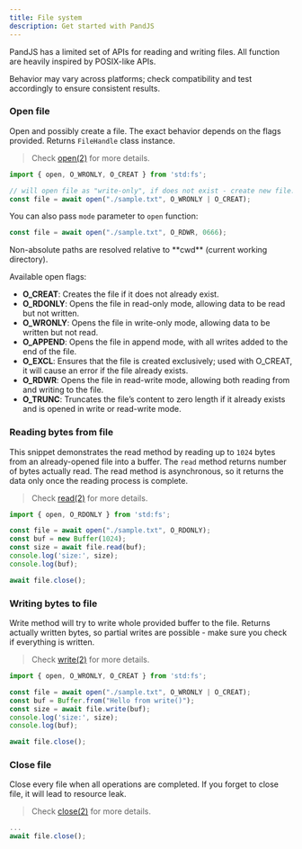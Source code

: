 ```yaml
---
title: File system
description: Get started with PandJS
---
```



PandJS has a limited set of APIs for reading and writing files.
All function are heavily inspired by POSIX-like APIs.

<Aside type='caution'> 
Behavior may vary across platforms; check compatibility and test accordingly to ensure consistent results.
</Aside>

### Open file

Open and possibly create a file. The exact behavior depends on the flags provided.
Returns `FileHandle` class instance.

> Check [open(2)](https://man7.org/linux/man-pages/man2/open.2.html) for more details.

```js
import { open, O_WRONLY, O_CREAT } from 'std:fs';

// will open file as "write-only", if does not exist - create new file.
const file = await open("./sample.txt", O_WRONLY | O_CREAT);
```

You can also pass `mode` parameter to `open` function:

```js
const file = await open("./sample.txt", O_RDWR, 0666);
```

<Aside>
Non-absolute paths are resolved relative to **cwd** (current working directory).
</Aside>

Available open flags:

- **O_CREAT**: Creates the file if it does not already exist.
- **O_RDONLY**: Opens the file in read-only mode, allowing data to be read but not written.
- **O_WRONLY**: Opens the file in write-only mode, allowing data to be written but not read.
- **O_APPEND**: Opens the file in append mode, with all writes added to the end of the file.
- **O_EXCL**: Ensures that the file is created exclusively; used with O_CREAT, it will cause an error if the file already exists.
- **O_RDWR**: Opens the file in read-write mode, allowing both reading from and writing to the file.
- **O_TRUNC**: Truncates the file’s content to zero length if it already exists and is opened in write or read-write mode.

### Reading bytes from file

This snippet demonstrates the read method by reading up to `1024` bytes from an already-opened file into a buffer.
The `read` method returns number of bytes actually read. 
The read method is asynchronous, so it returns the data only once the reading process is complete.

> Check [read(2)](https://man7.org/linux/man-pages/man2/read.2.html) for more details.

```js
import { open, O_RDONLY } from 'std:fs';

const file = await open("./sample.txt", O_RDONLY);
const buf = new Buffer(1024);
const size = await file.read(buf);
console.log('size:', size);
console.log(buf);

await file.close();
```

### Writing bytes to file

Write method will try to write whole provided buffer to the file.
Returns actually written bytes, so partial writes are possible - make sure you check
if everything is written.

> Check [write(2)](https://man7.org/linux/man-pages/man2/write.2.html) for more details.

```js
import { open, O_WRONLY, O_CREAT } from 'std:fs';

const file = await open("./sample.txt", O_WRONLY | O_CREAT);
const buf = Buffer.from("Hello from write()");
const size = await file.write(buf);
console.log('size:', size);
console.log(buf);

await file.close();
```

### Close file

Close every file when all operations are completed.
If you forget to close file, it will lead to resource leak.

> Check [close(2)](https://man7.org/linux/man-pages/man2/close.2.html) for more details.

```js
...
await file.close();
```
